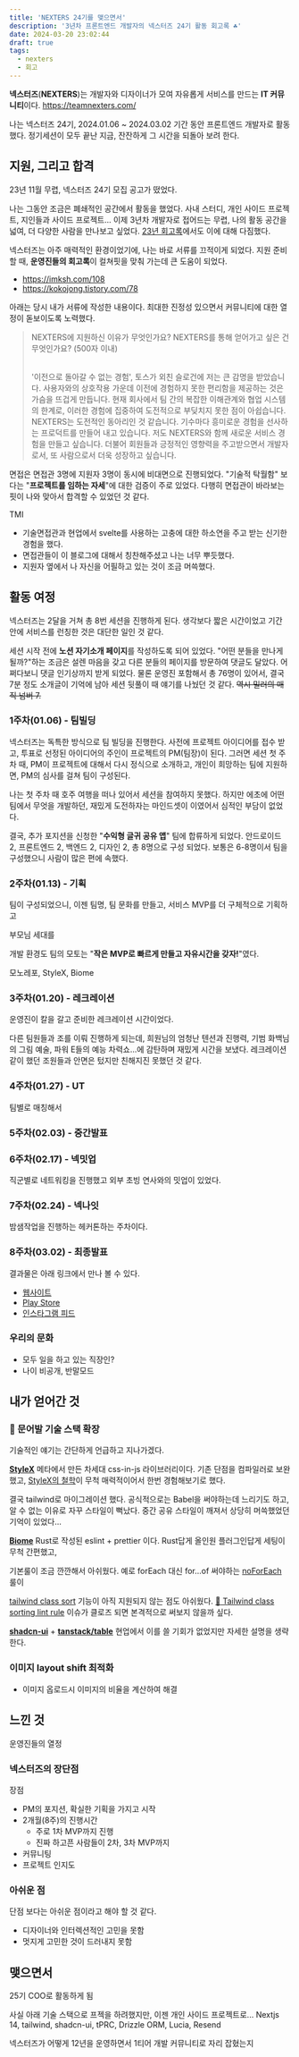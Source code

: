 ```yaml
---
title: 'NEXTERS 24기를 맺으면서'
description: '3년차 프론트엔드 개발자의 넥스터즈 24기 활동 회고록 ☘️'
date: 2024-03-20 23:02:44
draft: true
tags:
  - nexters
  - 회고
---
```


**넥스터즈**(**NEXTERS**)는 개발자와 디자이너가 모여 자유롭게 서비스를 만드는 **IT 커뮤니티**이다.
https://teamnexters.com/

나는 넥스터즈 24기, 2024.01.06 ~ 2024.03.02 기간 동안 프론트엔드 개발자로 활동했다.
정기세션이 모두 끝난 지금, 잔잔하게 그 시간을 되돌아 보려 한다.

## 지원, 그리고 합격

23년 11월 무렵, 넥스터즈 24기 모집 공고가 떴었다.

나는 그동안 조금은 폐쇄적인 공간에서 활동을 했었다. 사내 스터디, 개인 사이드 프로젝트, 지인들과 사이드 프로젝트... 이제 3년차 개발자로 접어드는 무렵, 나의 활동 공간을 넓여, 더 다양한 사람을 만나보고 싶었다. [23년 회고록](https://bepyan.me/post/2023-settlement#%EB%B9%84%EC%8A%B7%ED%95%9C-%EA%B4%80%EC%8B%AC%EC%82%AC%EC%9D%98-%EC%82%AC%EB%9E%8C%EB%93%A4%EA%B3%BC-%EA%B5%90%EB%A5%98%ED%95%98%EB%8A%94-%ED%99%98%EA%B2%BD)에서도 이에 대해 다짐했다.

넥스터즈는 아주 매력적인 환경이었기에, 나는 바로 서류를 끄적이게 되었다.
지원 준비 할 때, **운영진들의 회고록**이 컬쳐핏을 맞춰 가는데 큰 도움이 되었다.

- https://imksh.com/108
- https://kokojong.tistory.com/78

아래는 당시 내가 서류에 작성한 내용이다.
최대한 진정성 있으면서 커뮤니티에 대한 열정이 돋보이도록 노력했다.

> NEXTERS에 지원하신 이유가 무엇인가요? NEXTERS를 통해 얻어가고 싶은 건 무엇인가요? (500자 이내)
>
> <br />
> '이전으로 돌아갈 수 없는 경험', 토스가 외친 슬로건에 저는 큰 감명을 받았습니다.
> 사용자와의 상호작용 가운데 이전에 경험하지 못한 편리함을 제공하는 것은 가슴을 뜨겁게
> 만듭니다. 현재 회사에서 팀 간의 복잡한 이해관계와 협업 시스템의 한계로, 이러한
> 경험에 집중하여 도전적으로 부딪치지 못한 점이 아쉽습니다.
>
> <br />
> NEXTERS는 도전적인 동아리인 것 같습니다. 기수마다 흥미로운 경험을 선사하는 프로덕트를
> 만들어 내고 있습니다. 저도 NEXTERS와 함께 새로운 서비스 경험을 만들고 싶습니다.
> 더불어 회원들과 긍정적인 영향력을 주고받으면서 개발자로서, 또 사람으로서 더욱 성장하고
> 싶습니다.

면접은 면접관 3명에 지원자 3명이 동시에 비대면으로 진행되었다.
"기술적 탁월함" 보다는 "**프로젝트를 임하는 자세**"에 대한 검증이 주로 있었다. 다행히 면접관이 바라보는 핏이 나와 맞아서 합격할 수 있었던 것 같다.

TMI

- 기술면접관과 현업에서 svelte를 사용하는 고충에 대한 하소연을 주고 받는 신기한 경험을 했다.
- 면접관들이 이 블로그에 대해서 칭찬해주셨고 나는 너무 뿌듯했다.
- 지원자 옆에서 나 자신을 어필하고 있는 것이 조금 머쓱했다.

## 활동 여정

넥스터즈는 2달을 거쳐 총 8번 세션을 진행하게 된다. 생각보다 짧은 시간이었고 기간 안에 서비스를 런칭한 것은 대단한 일인 것 같다.

세션 시작 전에 **노션 자기소개 페이지**를 작성하도록 되어 있었다. "어떤 분들을 만나게 될까?"하는 조금은 설렌 마음을 갖고 다른 분들의 페이지를 방문하여 댓글도 달았다. 어쩌다보니 댓글 인기상까지 받게 되었다. 물론 운영진 포함해서 총 76명이 있어서, 결국 7분 정도 소개글이 기억에 남아 세션 뒷풀이 때 얘기를 나눴던 것 같다. ~~역시 밀러의 매직 넘버 7.~~

### 1주차(01.06) - 팀빌딩

넥스터즈는 독특한 방식으로 팀 빌딩을 진행한다.
사전에 프로젝트 아이디어를 접수 받고, 투표로 선정된 아이디어의 주인이 프로젝트의 PM(팀장)이 된다. 그러면 세션 첫 주차 때, PM이 프로젝트에 대해서 다시 정식으로 소개하고, 개인이 희망하는 팀에 지원하면, PM의 심사를 걸쳐 팀이 구성된다.

나는 첫 주차 때 호주 여행을 떠나 있어서 세션을 참여하지 못했다. 하지만 에초에 어떤 팀에서 무엇을 개발하던, 재밌게 도전하자는 마인드셋이 이였어서 심적인 부담이 없었다.

결국, 추가 포지션을 신청한 "**수익형 글귀 공유 앱**" 팀에 합류하게 되었다.
안드로이드 2, 프론트엔드 2, 백엔드 2, 디자인 2, 총 8명으로 구성 되었다. 보통은 6-8명이서 팀을 구성했으니 사람이 많은 편에 속했다.

### 2주차(01.13) - 기획

팀이 구성되었으니, 이젠 팀명, 팀 문화를 만들고, 서비스 MVP를 더 구체적으로 기획하고

부모님 세대를

개발 환경도
팀의 모토는 "**작은 MVP로 빠르게 만들고 자유시간을 갖자!**"였다.

모노레포, StyleX, Biome

### 3주차(01.20) - 레크레이션

운영진이 칼을 갈고 준비한 레크레이션 시간이었다.

다른 팀원들과 조를 이뤄 진행하게 되는데, 희원님의 엄청난 텐션과 진행력, 기범 화백님의 그림 예술, 파워 E들의 예능 차력쇼...에 감탄하며 재밌게 시간을 보냈다. 레크레이션 같이 했던 조원들과 안면은 텄지만 친해지진 못했던 것 같다.

### 4주차(01.27) - UT

팀별로 매칭해서

### 5주차(02.03) - 중간발표

### 6주차(02.17) - 넥밋업

직군별로 네트워킹을 진행했고 외부 초빙 연사와의 밋업이 있었다.

### 7주차(02.24) - 넥나잇

밤샘작업을 진행하는 헤커톤하는 주차이다.

### 8주차(03.02) - 최종발표

결과물은 아래 링크에서 만나 볼 수 있다.

- [웹사이트](https://daily-phrase.com/)
- [Play Store](https://play.google.com/store/apps/details?id=com.silvertown.android.dailyphrase)
- [인스타그램 피드](https://www.instagram.com/p/C4HtdkRJ4nL/)

### 우리의 문화

- 모두 일을 하고 있는 직장인?
- 나이 비공개, 반말모드

## 내가 얻어간 것

### 🐙 문어발 기술 스택 확장

기술적인 얘기는 간단하게 언급하고 지나가겠다.

[**StyleX**](https://github.com/facebook/stylex)
메타에서 만든 차세대 css-in-js 라이브러리이다.
기존 단점을 컴파일러로 보완했고, [StyleX의 철학](https://stylexjs.com/docs/learn/thinking-in-stylex/)이 무척 매력적이어서 한번 경험해보기로 했다.

결국 tailwind로 마이그레이션 했다.
공식적으로는 Babel을 써야하는데 느리기도 하고, 알 수 없는 이유로 자꾸 스타일이 뻑났다.
중간 공유 스타일이 깨져서 상당히 머쓱했었던 기억이 있었다...

[**Biome**](https://github.com/biomejs/biome)
Rust로 작성된 eslint + prettier 이다.
Rust답게 올인원 플러그인답게 세팅이 무척 간편했고,

기본룰이 조금 깐깐해서 아쉬웠다.
예로 forEach 대신 for…of 써야하는 [noForEach](https://biomejs.dev/linter/rules/no-for-each/) 룰이

[tailwind class sort](https://biomejs.dev/linter/rules/use-sorted-classes/) 기능이 아직 지원되지 않는 점도 아쉬웠다.
[📎 Tailwind class sorting lint rule](https://github.com/biomejs/biome/issues/1274) 이슈가 클로즈 되면 본격적으로 써보지 않을까 싶다.

[**shadcn-ui**](https://github.com/shadcn-ui/ui) + [**tanstack/table**](https://github.com/TanStack/table)
현업에서 이를 쓸 기회가 없었지만
자세한 설명을 생략한다.

### 이미지 layout shift 최적화

- 이미지 옵로드시 이미지의 비율을 계산하여 해결

## 느낀 것

운영진들의 열정

### 넥스터즈의 장단점

장점

- PM의 포지션, 확실한 기획을 가지고 시작
- 2개월(8주)의 진행시간
  - 주로 1차 MVP까지 진행
  - 진짜 하고픈 사람들이 2차, 3차 MVP까지
- 커뮤니팅
- 프로젝트 인지도

### 아쉬운 점

단점 보다는 아쉬운 점이라고 해야 할 것 같다.

- 디자이너와 인터렉션적인 고민을 못함
- 멋지게 고민한 것이 드러내지 못함

## 맺으면서

25기 COO로 활동하게 됨

사실 아래 기술 스택으로 프젝을 하려했지만, 이젠 개인 사이드 프로젝트로...
Nextjs 14, tailwind, shadcn-ui, tPRC, Drizzle ORM, Lucia, Resend

넥스터즈가 어떻게 12년을 운영하면서 1티어 개발 커뮤니티로 자리 잡혔는지

